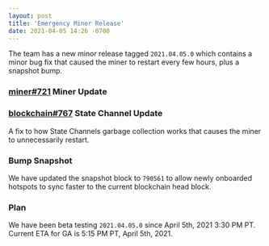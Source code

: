 ```yaml
---
layout: post
title: 'Emergency Miner Release'
date: 2021-04-05 14:26 -0700
---
```


The team has a new minor release tagged `2021.04.05.0` which contains a minor bug fix that caused
the miner to restart every few hours, plus a snapshot bump.

### [miner#721](https://github.com/helium/miner/pull/721) Miner Update

### [blockchain#767](https://github.com/helium/blockchain-core/pull/767) State Channel Update

A fix to how State Channels garbage collection works that causes the miner to unnecessarily restart.

### Bump Snapshot

We have updated the snapshot block to `790561` to allow newly onboarded hotspots to sync faster to
the current blockchain head block.

### Plan

We have been beta testing `2021.04.05.0` since April 5th, 2021 3:30 PM PT. Current ETA for GA is
5:15 PM PT, April 5th, 2021.
